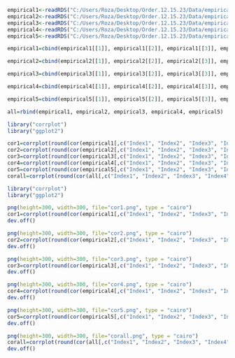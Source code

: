 

```{r}
empirical1<-readRDS("C:/Users/Roza/Desktop/Order.12.15.23/Data/empirical1.RData")
empirical2<-readRDS("C:/Users/Roza/Desktop/Order.12.15.23/Data/empirical2.RData")
empirical3<-readRDS("C:/Users/Roza/Desktop/Order.12.15.23/Data/empirical3.RData")
empirical4<-readRDS("C:/Users/Roza/Desktop/Order.12.15.23/Data/empirical4.RData")
empirical5<-readRDS("C:/Users/Roza/Desktop/Order.12.15.23/Data/empirical5.RData")

empirical1=cbind(empirical1[[1]], empirical1[[2]], empirical1[[3]], empirical1[[4]], empirical1[[5]], empirical1[[6]]); colnames(empirical1)=c("Index1", "Index2", "Index3", "Index4", "Index5",  "Index6")

empirical2=cbind(empirical2[[1]], empirical2[[2]], empirical2[[3]], empirical2[[4]], empirical2[[5]], empirical2[[6]]); colnames(empirical2)=c("Index1", "Index2", "Index3", "Index4", "Index5",  "Index6")

empirical3=cbind(empirical3[[1]], empirical3[[2]], empirical3[[3]], empirical3[[4]], empirical3[[5]], empirical3[[6]]); colnames(empirical3)=c("Index1", "Index2", "Index3", "Index4", "Index5",  "Index6")

empirical4=cbind(empirical4[[1]], empirical4[[2]], empirical4[[3]], empirical4[[4]], empirical4[[5]], empirical4[[6]]); colnames(empirical4)=c("Index1", "Index2", "Index3", "Index4", "Index5",  "Index6")

empirical5=cbind(empirical5[[1]], empirical5[[2]], empirical5[[3]], empirical5[[4]], empirical5[[5]], empirical5[[6]]); colnames(empirical5)=c("Index1", "Index2", "Index3", "Index4", "Index5",  "Index6")

all=rbind(empirical1, empirical2, empirical3, empirical4, empirical5)
```


```{r}
library("corrplot")
library("ggplot2")

cor1=corrplot(round(cor(empirical1[,c("Index1", "Index2", "Index3", "Index4", "Index5", "Index6")] ), 1 ), method="circle", addCoef.col = 'black', title="Learning Emotions", mar=c(0,0,1,0))
cor2=corrplot(round(cor(empirical2[,c("Index1", "Index2", "Index3", "Index4", "Index5", "Index6")]), 1 ), method="circle", addCoef.col = 'black', title="Loneliness", mar=c(0,0,1,0)) 
cor3=corrplot(round(cor(empirical3[,c("Index1", "Index2", "Index3", "Index4", "Index5", "Index6")]), 1 ), method="circle", addCoef.col = 'black',  title="Wilpat", mar=c(0,0,1,0))
cor4=corrplot(round(cor(empirical4[,c("Index1", "Index2", "Index3", "Index4", "Index5", "Index6")]), 1 ), method="circle", addCoef.col = 'black', title="Youth Depression", mar=c(0,0,1,0))
cor5=corrplot(round(cor(empirical5[,c("Index1", "Index2", "Index3", "Index4", "Index5", "Index6")]), 1 ), method="circle", addCoef.col = 'black', title="CEAQ", mar=c(0,0,1,0))
corall=corrplot(round(cor(all[,c("Index1", "Index2", "Index3", "Index4", "Index5", "Index6")]), 1 ), method="circle", addCoef.col = 'black', title="all", mar=c(0,0,1,0))
```




```{r}
library("corrplot")
library("ggplot2")

png(height=300, width=300, file="cor1.png", type = "cairo")
cor1=corrplot(round(cor(empirical1[,c("Index1", "Index2", "Index3", "Index4", "Index5", "Index6")] ), 1 ), method="circle", addCoef.col = 'black', title="Learning Emotions", mar=c(0,0,1,0))
dev.off()

png(height=300, width=300, file="cor2.png", type = "cairo")
cor2=corrplot(round(cor(empirical2[,c("Index1", "Index2", "Index3", "Index4", "Index5", "Index6")]), 1 ), method="circle", addCoef.col = 'black', title="Loneliness", mar=c(0,0,1,0)) 
dev.off()

png(height=300, width=300, file="cor3.png", type = "cairo")
cor3=corrplot(round(cor(empirical3[,c("Index1", "Index2", "Index3", "Index4", "Index5", "Index6")]), 1 ), method="circle", addCoef.col = 'black', title="WilPat", mar=c(0,0,1,0))
dev.off()

png(height=300, width=300, file="cor4.png", type = "cairo")
cor4=corrplot(round(cor(empirical4[,c("Index1", "Index2", "Index3", "Index4", "Index5", "Index6")]), 1 ), method="circle", addCoef.col = 'black', title="CDI", mar=c(0,0,1,0))
dev.off()

png(height=300, width=300, file="cor5.png", type = "cairo")
cor5=corrplot(round(cor(empirical5[,c("Index1", "Index2", "Index3", "Index4", "Index5", "Index6")]), 1 ), method="circle", addCoef.col = 'black', title="CEAQ", mar=c(0,0,1,0))
dev.off()

png(height=300, width=300, file="corall.png", type = "cairo")
corall=corrplot(round(cor(all[,c("Index1", "Index2", "Index3", "Index4", "Index5", "Index6")]), 1 ), method="circle", addCoef.col = 'black', title="all", mar=c(0,0,1,0))
dev.off()
```






